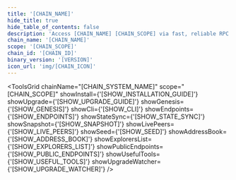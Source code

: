 ```yaml
---
title: '[CHAIN_NAME]'
hide_title: true
hide_table_of_contents: false
description: 'Access [CHAIN_NAME] [CHAIN_SCOPE] via fast, reliable RPC by NODERS — no limits, Omnichain-ready, and built for scalable Web3'
chain_name: '[CHAIN_NAME]'
scope: '[CHAIN_SCOPE]'
chain_id: '[CHAIN_ID]'
binary_version: '[VERSION]'
icon_url: 'img/[CHAIN_ICON]'
---
```



<ChainLayout>
  <ChainHero
    name="[CHAIN_NAME]"
    iconUrl="img/[CHAIN_ICON]"
    bgColor="[CHAIN_BACKGROUND_COLOR]"
    scope="[CHAIN_SCOPE]"
    chainId="[CHAIN_ID]"
    nodeVersion="[VERSION]"
    token="[CHAIN_DENOM_PRETTY]"
    stakeUrl="[STAKE_URL]"
    restakeUrl="[RESTAKE_URL]"
    websiteUrl="[SOCIAL_WEBSITE]"
    githubUrl="[SOCIAL_GITHUB]"
    xUrl="[SOCIAL_X]"
    discordUrl="[SOCIAL_DISCORD]"
  />

  <ProductLinks
    appUrl="[APP_URL]"
    appImageUrl="img/products/[APP_IMAGE]"
    explorerUrl="[EXPLORER_URL]"
    explorerImageUrl="img/products/[EXPLORER_IMAGE]"
    faucetUrl="[FAUCET_URL]"
  />

  <ToolsGrid
    chainName="[CHAIN_SYSTEM_NAME]"
    scope="[CHAIN_SCOPE]"
    showInstall={'[SHOW_INSTALLATION_GUIDE]'}
    showUpgrade={'[SHOW_UPGRADE_GUIDE]'}
    showGenesis={'[SHOW_GENESIS]'}
    showCli={'[SHOW_CLI]'}
    showEndpoints={'[SHOW_ENDPOINTS]'}
    showStateSync={'[SHOW_STATE_SYNC]'}
    showSnapshot={'[SHOW_SNAPSHOT]'}
    showLivePeers={'[SHOW_LIVE_PEERS]'}
    showSeed={'[SHOW_SEED]'}
    showAddressBook={'[SHOW_ADDRESS_BOOK]'}
    showExplorersList={'[SHOW_EXPLORERS_LIST]'}
    showPublicEndpoints={'[SHOW_PUBLIC_ENDPOINTS]'}
    showUsefulTools={'[SHOW_USEFUL_TOOLS]'}
    showUpgradeWatcher={'[SHOW_UPGRADE_WATCHER]'}
  />

</ChainLayout>
